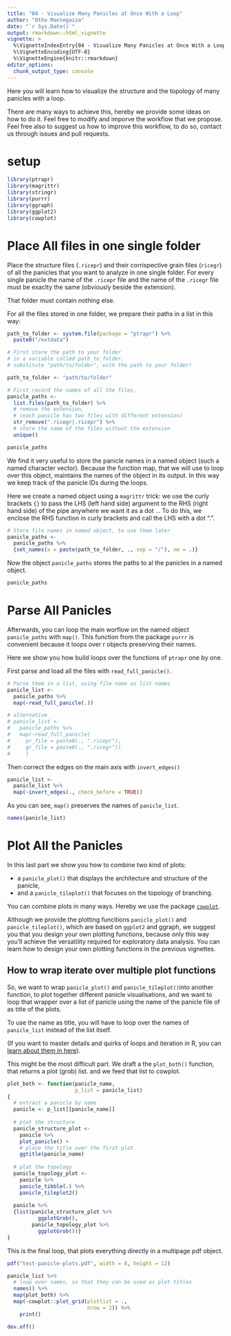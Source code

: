 ```yaml
---
title: "04 - Visualize Many Panicles at Once With a Loop"
author: "Otho Mantegazza"
date: "`r Sys.Date()`"
output: rmarkdown::html_vignette
vignette: >
  %\VignetteIndexEntry{04 - Visualize Many Panicles at Once With a Loop}
  %\VignetteEncoding{UTF-8}
  %\VignetteEngine{knitr::rmarkdown}
editor_options: 
  chunk_output_type: console
---
```


Here you will learn how to visualize the structure and the topology of many panicles with a loop.

There are many ways to achieve this, hereby we provide some ideas on how to do it. Feel free to modify and imporve the workflow that we propose. Feel free also to suggest us how to improve this workflow, to do so, contact us through issues and pull requests.

# setup

```r
library(ptrapr)
library(magrittr)
library(stringr)
library(purrr)
library(ggraph)
library(ggplot2)
library(cowplot)
```


# Place All files in one single folder

Place the structure files (`.ricepr`) and their corrispective grain files (`ricegr`) of all the panicles that you want to analyze in one single folder. For every single panicle the name of the `.ricepr` file and the name of the `.ricegr` file must be exaclty the same (obviously beside the extension).

That folder must contain nothing else.

For all the files stored in one folder, we prepare their paths in a list in this way:

```r
path_to_folder <- system.file(package = "ptrapr") %>%
  paste0("/extdata") 
```


```r
# First store the path to your folder
# in a variable called path_to_folder.
# substitute "path/to/folder", with the path to your folder!

path_to_folder <- "path/to/folder"
```


```r
# First record the names of all the files,
panicle_paths <- 
  list.files(path_to_folder) %>%
  # remove the extension,
  # (each panicle has two files with different extension)
  str_remove(".ricegr|.ricepr") %>%
  # store the name of the files without the extension
  unique()

panicle_paths
```

We find it very useful to store the panicle names in a named object (such a named character vector). Because the function map, that we will use to loop over this object, maintains the names of the object in its output. In this way we keep track of the panicle IDs during the loops.

Here we create a named object using a `magrittr` trick: we use the curly brackets `{}` to pass the LHS (left hand side) argument to the RHS (right hand side) of the pipe anywhere we want it as a dot `.`. To do this, we enclose the RHS function in curly brackets and call the LHS with a dot ".".

```r
# Store file names in named object, to use them later
panicle_paths <-
  panicle_paths %>% 
  {set_names(x = paste(path_to_folder, ., sep = "/"), nm = .)}
```

Now the object `panicle_paths` stores the paths to al the panicles in a named object.

```r
panicle_paths
```


# Parse All Panicles

Afterwards, you can loop the main worflow on the named object `panicle_paths` with `map()`. This function from the package `purrr` is convenient because it loops over r objects preserving their names.

Here we show you how build loops over the functions of `ptrapr` one by one.

First parse and load all the files with `read_full_panicle()`.

```r
# Parse them in a list, using file name as list names
panicle_list <- 
  panicle_paths %>%
  map(~read_full_panicle(.)) 

# alternative
# panicle_list <- 
#   panicle_paths %>%
#   map(~read_full_panicle(
#     pr_file = paste0(., ".ricepr"), 
#     gr_file = paste0(., ".ricegr"))
#     ) 
```

Then correct the edges on the main axis with `invert_edges()`
 
```r
panicle_list <- 
  panicle_list %>% 
  map(~invert_edges(., check_before = TRUE))
```

As you can see, `map()` preserves the names of `panicle_list`.

```r
names(panicle_list)
```


# Plot All the Panicles

In this last part we show you how to combine two kind of plots:

- a `panicle_plot()` that displays the architecture and structure of the panicle,
- and a `panicle_tileplot()` that focuses on the topology of branching.

You can combine plots in many ways. Hereby we use the package [`cowplot`](https://cran.r-project.org/web/packages/cowplot/vignettes/introduction.html). 

Although we provide the plotting funcitions `panicle_plot()` and `panicle_tileplot()`, which are based on `ggplot2` and ggraph, we suggest you that you design your own plotting functions, because only this way you'll achieve the versatility required for exploratory data analysis. You can learn how to design your own plotting functions in the previous vignettes.

## How to wrap iterate over multiple plot functions

So, we want to wrap `panicle_plot()` and `panicle_tileplot()`into another function, to plot together different panicle visualisations, and we want to loop that wrapper over a list of panicle using the name of the panicle file of as title of the plots.

To use the name as title, you will have to loop over the names of `panicle_list` instead of the list itself.

(If you want to master details and quirks of loops and iteration in R, you can [learn about them in here](https://adv-r.hadley.nz/functionals.html)).

This might be the most difficult part. We draft a the `plot_both()` function, that returns a plot (grob) list. and we feed that list to cowplot.

```r
plot_both <- function(panicle_name,
                      p_list = panicle_list)
{
  # extract a panicle by name
  panicle <- p_list[[panicle_name]]
  
  # plot the structure
  panicle_structure_plot <-
    panicle %>%
    plot_panicle() + 
    # place the title over the first plot
    ggtitle(panicle_name)
  
  # plot the topology
  panicle_topology_plot <- 
    panicle %>% 
    panicle_tibble(.) %>%
    panicle_tileplot2() 
    
  panicle %>%
  {list(panicle_structure_plot %>%
          ggplotGrob(),
        panicle_topology_plot %>%
          ggplotGrob())}
}
```

This is the final loop, that plots everything directly in a multipage pdf object.

```r
pdf("test-panicle-plots.pdf", width = 8, height = 12)

panicle_list %>%
  # loop over names, so that they can be used as plot titles
  names() %>%
  map(plot_both) %>% 
  map(~cowplot::plot_grid(plotlist = .,
                          nrow = 2)) %>%
    print()

dev.off()
```

